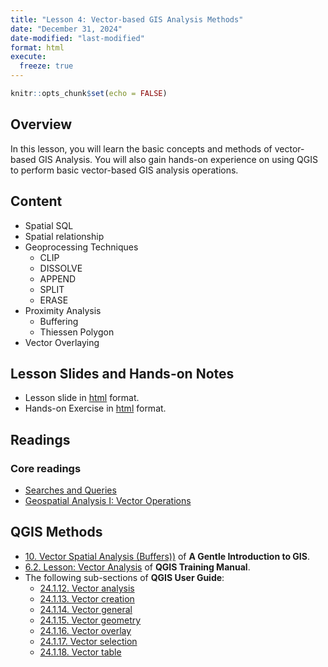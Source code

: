 ```yaml
---
title: "Lesson 4: Vector-based GIS Analysis Methods"
date: "December 31, 2024"
date-modified: "last-modified"
format: html
execute: 
  freeze: true
---
```


```r
knitr::opts_chunk$set(echo = FALSE)
```

## Overview

In this lesson, you will learn the basic concepts and methods of vector-based GIS Analysis. You will also gain hands-on experience on using QGIS to perform basic vector-based GIS analysis operations.

## Content

-   Spatial SQL
-   Spatial relationship
-   Geoprocessing Techniques
    -   CLIP
    -   DISSOLVE
    -   APPEND
    -   SPLIT
    -   ERASE
-   Proximity Analysis
    -   Buffering
    -   Thiessen Polygon
-   Vector Overlaying

## Lesson Slides and Hands-on Notes

-   Lesson slide in [html](../lesson/Lesson04/Lesson04.html) format.
-   Hands-on Exercise in [html](https://gis4urbplan.netlify.app/hands-on_ex04) format.

## Readings

### Core readings

-   [Searches and Queries](https://saylordotorg.github.io/text_essentials-of-geographic-information-systems/s10-02-searches-and-queries.html)
-   [Geospatial Analysis I: Vector Operations](https://saylordotorg.github.io/text_essentials-of-geographic-information-systems/s11-geospatial-analysis-i-vector-o.html)

## QGIS Methods

-   [10. Vector Spatial Analysis (Buffers))](https://docs.qgis.org/3.16/en/docs/gentle_gis_introduction/vector_spatial_analysis_buffers.html) of **A Gentle Introduction to GIS**.
-   [6.2. Lesson: Vector Analysis](https://docs.qgis.org/3.16/en/docs/training_manual/vector_analysis/basic_analysis.html) of **QGIS Training Manual**.
-   The following sub-sections of **QGIS User Guide**:
    -   [24.1.12. Vector analysis](https://docs.qgis.org/3.16/en/docs/user_manual/processing_algs/qgis/vectoranalysis.html)
    -   [24.1.13. Vector creation](https://docs.qgis.org/3.16/en/docs/user_manual/processing_algs/qgis/vectorcreation.html)
    -   [24.1.14. Vector general](https://docs.qgis.org/testing/en/docs/user_manual/processing_algs/qgis/vectorgeneral.html)
    -   [24.1.15. Vector geometry](https://docs.qgis.org/testing/en/docs/user_manual/processing_algs/qgis/vectorgeometry.html)
    -   [24.1.16. Vector overlay](https://docs.qgis.org/testing/en/docs/user_manual/processing_algs/qgis/vectoroverlay.html)
    -   [24.1.17. Vector selection](https://docs.qgis.org/testing/en/docs/user_manual/processing_algs/qgis/vectorselection.html)
    -   [24.1.18. Vector table](https://docs.qgis.org/testing/en/docs/user_manual/processing_algs/qgis/vectortable.html)
